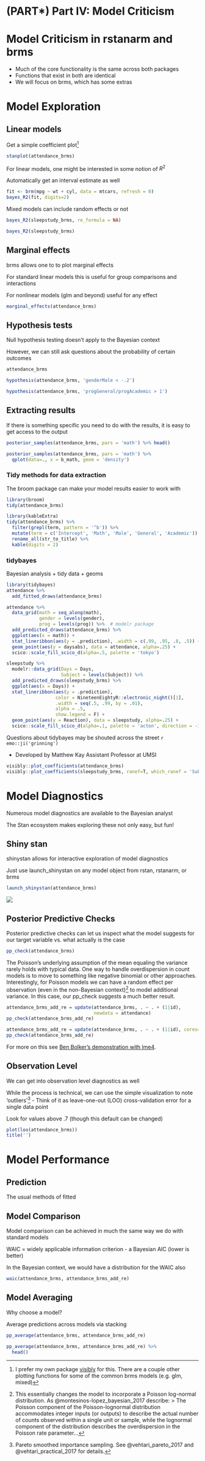 # (PART\*) Part IV: Model Criticism {-}

# Model Criticism in rstanarm and brms

- Much of the core functionality is the same across both packages
- Functions that exist in both are identical
- We will focus on brms, which has some extras

# Model Exploration

## Linear models

Get a simple coefficient plot[^visibly]

```r
stanplot(attendance_brms)
```


For linear models, one might be interested in some notion of $R^2$

Automatically get an interval estimate as well

```r
fit <- brm(mpg ~ wt + cyl, data = mtcars, refresh = 0)
bayes_R2(fit, digits=2)
```

Mixed models can include random effects or not

```r
bayes_R2(sleepstudy_brms, re_formula = NA)
```

```r
bayes_R2(sleepstudy_brms)
```


[^visibly]: I prefer my own package [visibly](https://m-clark.github.io/visibly/reference/plot_coefficients.html) for this.  There are a couple other plotting functions for some of the common <span class="pack">brms</span> models (e.g. glm, mixed)


## Marginal effects


<span class="pack">brms</span> allows one to to plot marginal effects

For standard linear models this is useful for group comparisons and interactions

For nonlinear models (glm and beyond) useful for any effect

```r
marginal_effects(attendance_brms)
```


## Hypothesis tests

Null hypothesis testing doesn't apply to the Bayesian context

However, we can still ask questions about the probability of certain outcomes

```r
attendance_brms

hypothesis(attendance_brms, 'genderMale < -.2')

hypothesis(attendance_brms, 'progGeneral/progAcademic > 1')
```


## Extracting results

If there is something specific you need to do with the results, it is easy to get access to the output

```r
posterior_samples(attendance_brms, pars = 'math') %>% head()

posterior_samples(attendance_brms, pars = 'math') %>% 
  qplot(data=., x = b_math, geom = 'density')
```



### Tidy methods for data extraction

The broom package can make your model results easier to work with

```r
library(broom)
tidy(attendance_brms)
```

```r
library(kableExtra)
tidy(attendance_brms) %>% 
  filter(grepl(term, pattern = '^b')) %>% 
  mutate(term = c('Intercept', 'Math', 'Male', 'General', 'Academic')) %>% 
  rename_all(str_to_title) %>% 
  kable(digits = 2)
```


### tidybayes

Bayesian analysis + tidy data + geoms

```r
library(tidybayes)
attendance %>% 
  add_fitted_draws(attendance_brms)
```


```r

attendance %>%
  data_grid(math = seq_along(math),
            gender = levels(gender),
            prog = levels(prog)) %>%  # modelr package
  add_predicted_draws(attendance_brms) %>%
  ggplot(aes(x = math)) +
  stat_lineribbon(aes(y = .prediction), .width = c(.99, .95, .8, .5)) +
  geom_point(aes(y = daysabs), data = attendance, alpha=.25) +
  scico::scale_fill_scico_d(alpha=.5, palette = 'tokyo')
```



```r
sleepstudy %>%
  modelr::data_grid(Days = Days,
                    Subject = levels(Subject)) %>% 
  add_predicted_draws(sleepstudy_brms) %>%
  ggplot(aes(x = Days)) +
  stat_lineribbon(aes(y = .prediction), 
                  color = NineteenEightyR::electronic_night()[1],
                  .width = seq(.5, .99, by = .01), 
                  alpha = .5,
                  show.legend = F) +
  geom_point(aes(y = Reaction), data = sleepstudy, alpha=.25) +
  scico::scale_fill_scico_d(alpha=.1, palette = 'acton', direction = -1)
```


Questions about <span class="pack">tidybayes</span> may be shouted across the street `r emo::ji('grinning')`

- Developed by Matthew Kay Assistant Professor at UMSI




```r
visibly::plot_coefficients(attendance_brms)
visibly::plot_coefficients(sleepstudy_brms, ranef=T, which_ranef = 'Subject')[[1]]
```


# Model Diagnostics

Numerous model diagnostics are available to the Bayesian analyst


The Stan ecosystem makes exploring these not only easy, but fun!

## Shiny stan

<span class="pack">shinystan</span> allows for interactive exploration of model diagnostics

Just use <span class="func">launch_shinystan</span> on any model object from <span class="pack">rstan</span>, <span class="pack">rstanarm</span>, or <span class="pack">brms</span>

```r
launch_shinystan(attendance_brms)
```

<img src="img/shiny_stan.png" style="display:block; margin: 0 auto;">


## Posterior Predictive Checks

<span class="emph">Posterior predictive checks</span> can let us inspect what the model suggests for our target variable vs. what actually is the case

```r
pp_check(attendance_brms)
```

The Poisson's underlying assumption of the mean equaling the variance rarely holds with typical data. One way to handle overdispersion in count models is to move to something like negative binomial or other approaches.  Interestingly, for Poisson models we can have a random effect per observation (even in the non-Bayesian context)[^pln] to model additional variance.  In this case, our pp_check suggests a much better result.

```r
attendance_brms_add_re = update(attendance_brms, . ~ . + (1|id), 
                                newdata = attendance)
pp_check(attendance_brms_add_re)
```

```r
attendance_brms_add_re = update(attendance_brms, . ~ . + (1|id), cores=4, newdata = attendance, refresh=0)
pp_check(attendance_brms_add_re)
```

For more on this see [Ben Bolker's demonstration with lme4](https://glmm.wdfiles.com/local--files/examples/overdispersion.pdf).





## Observation Level

We can get into observation level diagnostics as well

While the process is technical, we can use the simple visualization to note 'outliers'[^psis]
- Think of it as leave-one-out (LOO) cross-validation error for a single data point

Look for values above .7 (though this default can be changed)

```r
plot(loo(attendance_brms))
title('')
```

# Model Performance
## Prediction

The usual methods of fitted 

## Model Comparison

Model comparison can be achieved in much the same way we do with standard models

<span class="emph">WAIC</span> = widely applicable information criterion
-  a Bayesian AIC (lower is better)

In the Bayesian context, we would have a distribution for the WAIC also


```r
waic(attendance_brms, attendance_brms_add_re)
```

## Model Averaging

Why choose a model?

Average predictions across models via <span class="emph">stacking</span>

<!-- $$p(M_k|y) = \frac{p(y|M_k)p(M_k)}{\Sigma_{k=1}^K p(y|M_k)p(M_k)}$$ -->

```r
pp_average(attendance_brms, attendance_brms_add_re)

pp_average(attendance_brms, attendance_brms_add_re) %>% 
  head()
```






[^pln]: This essentially changes the model to incorporate a Poisson log-normal distribution.  As @montesinos-lopez_bayesian_2017 describe:
> The Poisson component of the Poisson-lognormal distribution accommodates integer inputs (or outputs) to describe the actual number of counts observed within a single unit or sample, while the lognormal component of the distribution describes the overdispersion in the Poisson rate parameter...

<!-- https://www.ncbi.nlm.nih.gov/pmc/articles/PMC5427491/ -->

[^psis]: Pareto smoothed importance sampling.  See @vehtari_pareto_2017 and @vehtari_practical_2017 for details.